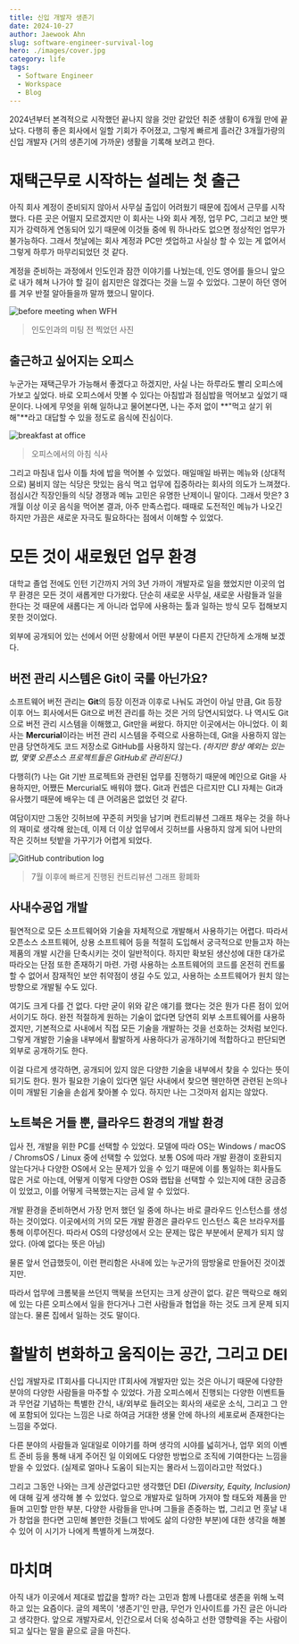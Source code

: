 ```yaml
---
title: 신입 개발자 생존기
date: 2024-10-27
author: Jaewook Ahn
slug: software-engineer-survival-log
hero: ./images/cover.jpg
category: life
tags:
  - Software Engineer
  - Workspace
  - Blog
---
```



2024년부터 본격적으로 시작했던 끝나지 않을 것만 같았던 취준 생활이 6개월 만에 끝났다. 다행히 좋은 회사에서 일할 기회가 주어졌고,
그렇게 빠르게 흘러간 3개월가량의 신입 개발자 <Span className="italic line-through">(거의 생존기에 가까운)</Span>
생활을 기록해 보려고 한다.

# 재택근무로 시작하는 설레는 첫 출근

아직 회사 계정이 준비되지 않아서 사무실 출입이 어려웠기 때문에 집에서 근무를 시작했다. 다른 곳은 어떨지 모르겠지만 이 회사는
나와 회사 계정, 업무 PC, 그리고 보안 뱃지가 강력하게 연동되어 있기 때문에 이것들 중에 뭐 하나라도 없으면 정상적인 업무가 불가능하다.
그래서 첫날에는 회사 계정과 PC만 셋업하고 사실상 할 수 있는 게 없어서 그렇게 하루가 마무리되었던 것 같다.

계정을 준비하는 과정에서 인도인과 잠깐 이야기를 나눴는데, 인도 영어를 들으니 앞으로 내가 헤쳐 나가야 할 길이 쉽지만은 않겠다는 것을
느낄 수 있었다. 그분이 하던 영어를 겨우 반절 알아들을까 말까 했으니 말이다.

![before meeting when WFH](./images/WFH_meeting.jpg)
> 인도인과의 미팅 전 찍었던 사진

## 출근하고 싶어지는 오피스

누군가는 재택근무가 가능해서 좋겠다고 하겠지만, 사실 나는 하루라도 빨리 오피스에 가보고 싶었다. 바로 오피스에서 맛볼 수 있다는
아침밥과 점심밥을 먹어보고 싶었기 때문이다. 나에게 무엇을 위해 일하냐고 물어본다면, 나는 주저 없이 **"먹고 살기 위해"**라고 대답할
수 있을 정도로 음식에 진심이다.

![breakfast at office](./images/breakfast-at-office.jpg)
> 오피스에서의 아침 식사

그리고 마침내 입사 이틀 차에 밥을 먹어볼 수 있었다. 매일매일 바뀌는 메뉴와 (상대적으로) 붐비지 않는 식당은 맛있는 음식 먹고 업무에
집중하라는 회사의 의도가 느껴졌다. 점심시간 직장인들의 식당 경쟁과 메뉴 고민은 유명한 난제이니 말이다. 그래서 맛은? 3개월 이상
이곳 음식을 먹어본 결과, 아주 만족스럽다. 때때로 도전적인 메뉴가 나오긴 하지만 가끔은 새로운 자극도 필요하다는 점에서 이해할 수 있었다.

# 모든 것이 새로웠던 업무 환경

대학교 졸업 전에도 인턴 기간까지 거의 3년 가까이 개발자로 일을 했었지만 이곳의 업무 환경은 모든 것이 새롭게만 다가왔다.
단순히 새로운 사무실, 새로운 사람들과 일을 한다는 것 때문에 새롭다는 게 아니라 업무에 사용하는 툴과 일하는 방식 모두 접해보지 못한 것이었다.

외부에 공개되어 있는 선에서 어떤 상황에서 어떤 부분이 다른지 간단하게 소개해 보겠다.

## 버전 관리 시스템은 Git이 국룰 아닌가요?

소프트웨어 버전 관리는 **Git**의 등장 이전과 이후로 나눠도 과언이 아닐 만큼, Git 등장 이후 어느 회사에서든 Git으로 버전 관리를
하는 것은 거의 당연시되었다. 나 역시도 Git으로 버전 관리 시스템을 이해했고, Git만을 써왔다. 하지만 이곳에서는 아니었다.
이 회사는 **Mercurial**이라는 버전 관리 시스템을 주력으로 사용하는데, Git을 사용하지 않는 만큼 당연하게도 코드 저장소로
GitHub를 사용하지 않는다. *(하지만 항상 예외는 있는 법, 몇몇 오픈소스 프로젝트들은 GitHub로 관리된다.)*

다행히(?) 나는 Git 기반 프로젝트와 관련된 업무를 진행하기 때문에 메인으로 Git을 사용하지만, 어쨌든 Mercurial도 배워야 했다.
Git과 컨셉은 다르지만 CLI 자체는 Git과 유사했기 때문에 배우는 데 큰 어려움은 없었던 것 같다.

여담이지만 그동안 깃허브에 꾸준히 커밋을 남기며 컨트리뷰션 그래프 채우는 것을 하나의 재미로 생각해 왔는데, 이제 더 이상 업무에서
깃허브를 사용하지 않게 되어 나만의 작은 깃허브 텃밭을 가꾸기가 어렵게 되었다.

![GitHub contribution log](./images/github-contribution-log.png)

> 7월 이후에 빠르게 진행된 컨트리뷰션 그래프 황폐화

## 사내수공업 개발

필연적으로 모든 소프트웨어와 기술을 자체적으로 개발해서 사용하기는 어렵다. 따라서 오픈소스 소프트웨어, 상용 소프트웨어 등을 적절히
도입해서 궁극적으로 만들고자 하는 제품의 개발 시간을 단축시키는 것이 일반적이다. 하지만 확보된 생산성에 대한 대가로 따라오는 단점 또한
존재하기 마련. 가령 사용하는 소프트웨어의 코드를 온전히 컨트룰할 수 없어서 잠재적인 보안 취약점이 생길 수도 있고, 사용하는 소프트웨어가
원치 않는 방향으로 개발될 수도 있다.

여기도 크게 다를 건 없다. 다만 굳이 위와 같은 얘기를 했다는 것은 뭔가 다른 점이 있어서이기도 하다. 완전 적절하게 원하는 기술이 없다면
당연히 외부 소프트웨어를 사용하겠지만, 기본적으로 사내에서 직접 모든 기술을 개발하는 것을 선호하는 것처럼 보인다. 그렇게 개발한 기술을
내부에서 활발하게 사용하다가 공개하기에 적합하다고 판단되면 외부로 공개하기도 한다.

이걸 다르게 생각하면, 공개되어 있지 않은 다양한 기술을 내부에서 찾을 수 있다는 뜻이 되기도 한다. 뭔가 필요한 기술이 있다면 일단 사내에서
찾으면 웬만하면 관련된 논의나 이미 개발된 기술을 손쉽게 찾아볼 수 있다. 하지만 나는 그것마저 쉽지는 않았다.

## 노트북은 거들 뿐, 클라우드 환경의 개발 환경

입사 전, 개발을 위한 PC를 선택할 수 있었다. 모델에 따라 OS는 Windows / macOS / ChromsOS / Linux 중에 선택할 수 있었다.
보통 OS에 따라 개발 환경이 호환되지 않는다거나 다양한 OS에서 오는 문제가 있을 수 있기 때문에 이를 통일하는 회사들도 많은 거로 아는데,
어떻게 이렇게 다양한 OS와 랩탑을 선택할 수 있는지에 대한 궁금증이 있었고, 이를 어떻게 극복했는지는 금세 알 수 있었다.

개발 환경을 준비하면서 가장 먼저 했던 일 중에 하나는 바로 클라우드 인스턴스를 생성하는 것이었다. 이곳에서의 거의 모든 개발 환경은 클라우드
인스턴스 혹은 브라우저를 통해 이루어진다. 따라서 OS의 다양성에서 오는 문제는 많은 부분에서 문제가 되지 않았다. (아예 없다는 뜻은 아님)

물론 앞서 언급했듯이, 이런 편리함은 사내에 있는 누군가의 땀방울로 만들어진 것이겠지만.

따라서 업무에 크롬북을 쓰던지 맥북을 쓰던지는 크게 상관이 없다. 같은 맥락으로 해외에 있는 다른 오피스에서 일을 한다거나 그런 사람들과
협업을 하는 것도 크게 문제 되지 않는다. 물론 집에서 일하는 것도 말이다.

# 활발히 변화하고 움직이는 공간, 그리고 DEI

신입 개발자로 IT회사를 다니지만 IT회사에 개발자만 있는 것은 아니기 때문에 다양한 분야의 다양한 사람들을 마주할 수 있었다.
가끔 오피스에서 진행되는 다양한 이벤트들과 무언갈 기념하는 특별한 간식, 내/외부로 들려오는 회사의 새로운 소식, 그리고 그 안에 포함되어
있다는 느낌은 나로 하여금 거대한 생물 안에 하나의 세포로써 존재한다는 느낌을 주었다.

다른 분야의 사람들과 일대일로 이야기를 하며 생각의 시야를 넓히거나, 업무 외의 이벤트 준비 등을 통해 내게 주어진 일 이외에도 다양한
방법으로 조직에 기여한다는 느낌을 받을 수 있었다. (실제로 얼마나 도움이 되는지는 몰라서 느낌이라고만 적었다.)

그리고 그동안 나와는 크게 상관없다고만 생각했던 DEI *(Diversity, Equity, Inclusion)* 에 대해 깊게 생각해 볼 수 있었다.
앞으로 개발자로 일하며 가져야 할 태도와 제품을 만들며 고민할 만한 부분, 다양한 사람들을 만나며 그들을 존중하는 법, 그리고 먼 훗날
내가 창업을 한다면 고민해 볼만한 것들(그 밖에도 삶의 다양한 부분)에 대한 생각을 해볼 수 있어 이 시기가 나에게 특별하게 느껴졌다.

# 마치며

아직 내가 이곳에서 제대로 밥값을 할까? 라는 고민과 함께 나름대로 생존을 위해 노력하고 있는 요즘이다. 글의 제목이 '생존기'인 만큼,
무언가 인사이트를 가진 글은 아니라고 생각한다. 앞으로 개발자로서, 인간으로서 더욱 성숙하고 선한 영향력을 주는 사람이 되고 싶다는 말을
끝으로 글을 마친다.
